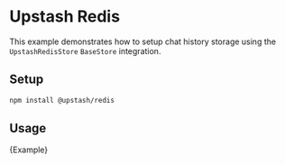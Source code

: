 # Upstash Redis

This example demonstrates how to setup chat history storage using the `UpstashRedisStore` `BaseStore` integration.

## Setup

```bash npm2yarn
npm install @upstash/redis
```

## Usage


<CodeBlock language="typescript">{Example}</CodeBlock>
